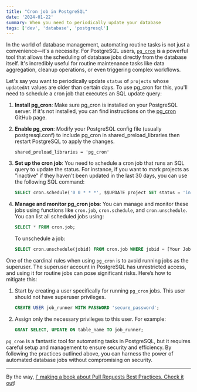 ```yaml
---
title: "Cron job in PostgreSQL"
date: '2024-01-22'
summary: When you need to periodically update your database
tags: ['dev', 'database', 'postgresql']
---
```


In the world of database management, automating routine tasks is not just a convenience—it's a necessity. For PostgreSQL users, [`pg_cron`](https://github.com/citusdata/pg_cron) is a powerful tool that allows the scheduling of database jobs directly from the database itself. It's incredibly useful for routine maintenance tasks like data aggregation, cleanup operations, or even triggering complex workflows.

Let's say you want to periodically update `status` of `projects` whose `updatedAt` values are older than certain days. To use pg_cron for this, you'll need to schedule a cron job that executes an SQL update query:

1. **Install pg_cron**: Make sure pg_cron is installed on your PostgreSQL server. If it's not installed, you can find instructions on the [pg_cron](https://github.com/citusdata/pg_cron) GitHub page.
2. **Enable pg_cron**: Modify your PostgreSQL config file (usually postgresql.conf) to include pg_cron in shared_preload_libraries then restart PostgreSQL to apply the changes.

    ```
    shared_preload_libraries = 'pg_cron'
    ```

3. **Set up the cron job**: You need to schedule a cron job that runs an SQL query to update the status. For instance, if you want to mark projects as "inactive" if they haven't been updated in the last 30 days, you can use the following SQL command:

    ```sql
    SELECT cron.schedule('0 0 * * *', $$UPDATE project SET status = 'inactive' WHERE updatedAt < now() - interval '30 days'$$);
    ```

4. **Manage and monitor pg_cron jobs**: You can manage and monitor these jobs using functions like `cron.job`, `cron.schedule`, and `cron.unschedule`. You can list all scheduled jobs using:

    ```sql
    SELECT * FROM cron.job;
    ```

    To unschedule a job:

    ```sql
    SELECT cron.unschedule(jobid) FROM cron.job WHERE jobid = [Your Job ID];
    ```


One of the cardinal rules when using `pg_cron` is to avoid running jobs as the superuser. The superuser account in PostgreSQL has unrestricted access, and using it for routine jobs can pose significant risks. Here’s how to mitigate this:

1. Start by creating a user specifically for running `pg_cron` jobs. This user should not have superuser privileges.

    ```sql
    CREATE USER job_runner WITH PASSWORD 'secure_password';
    ```

2. Assign only the necessary privileges to this user. For example:
    
    ```sql
    GRANT SELECT, UPDATE ON table_name TO job_runner;
    ```

`pg_cron` is a fantastic tool for automating tasks in PostgreSQL, but it requires careful setup and management to ensure security and efficiency. By following the practices outlined above, you can harness the power of automated database jobs without compromising on security.

---

By the way, [I' making a book about Pull Requests Best Practices. Check it out](https://pr.nico.fyi)!
